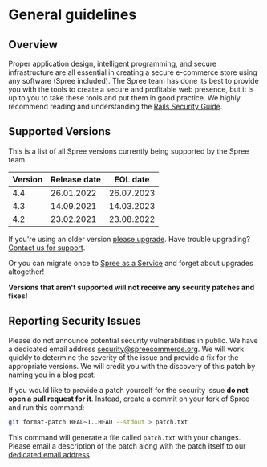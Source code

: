 # General guidelines

## Overview

Proper application design, intelligent programming, and secure infrastructure are all essential in creating a secure e-commerce store using any software (Spree included). The Spree team has done its best to provide you with the tools to create a secure and profitable web presence, but it is up to you to take these tools and put them in good practice. We highly recommend reading and understanding the [Rails Security Guide](http://guides.rubyonrails.org/security.html).

## Supported Versions

This is a list of all Spree versions currently being supported by the Spree team.

| Version | Release date | EOL date   |
| ------- | ------------ | ---------- |
| 4.4     | 26.01.2022   | 26.07.2023 |
| 4.3     | 14.09.2021   | 14.03.2023 |
| 4.2     | 23.02.2021   | 23.08.2022 |

If you're using an older version [please upgrade](../upgrades/). Have trouble upgrading? [Contact us for support](https://spreecommerce.org/contact/).

Or you can migrate once to [Spree as a Service](https://spreecommerce.org/spree-as-a-service/) and forget about upgrades altogether!

**Versions that aren't supported will not receive any security patches and fixes!**

## Reporting Security Issues

Please do not announce potential security vulnerabilities in public. We have a dedicated email address [security@spreecommerce.org](mailto:security@spreecommerce.org). We will work quickly to determine the severity of the issue and provide a fix for the appropriate versions. We will credit you with the discovery of this patch by naming you in a blog post.

If you would like to provide a patch yourself for the security issue **do not open a pull request for it**. Instead, create a commit on your fork of Spree and run this command:

```bash
git format-patch HEAD~1..HEAD --stdout > patch.txt
```

This command will generate a file called `patch.txt` with your changes. Please email a description of the patch along with the patch itself to our [dedicated email address](mailto:hi@spreecommerce.org).
